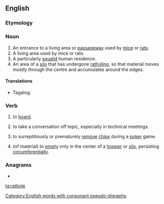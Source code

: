 ==English==

===Etymology===
{{compound|rat|hole|lang=en}}

===Noun===
{{en-noun}}

# An entrance to a living area or [[passageway]] used by [[mice]] or [[rats]].
# A living area used by mice or rats.
# A particularly [[squalid]] human residence.
# An area of a [[silo]] that has undergone [[ratholing]], so that material moves mostly through the centre and accumulates around the edges.

====Translations====
{{trans-top|an entrance to a living area or passageway used by mice or rats}}
* Tagalog: {{t+|tl|uot}}
{{trans-mid}}
{{trans-bottom}}

===Verb===
{{en-verb|rathol}}

# {{lb|en|transitive}} to [[hoard]].
# {{lb|en|transitive}} to take a conversation off topic, especially in technical meetings.
# {{lb|en|transitive}} to surreptitiously or prematurely [[remove]] [[chips]] during a [[poker]] game.
# {{lb|en|intransitive}} (of material) to [[empty]] only in the center of a [[hopper]] or [[silo]], persisting [[circumferential]]ly.

===Anagrams===
* {{l|en|loather}}

[[Category:English words with consonant pseudo-digraphs]]

[[ta:rathole]]